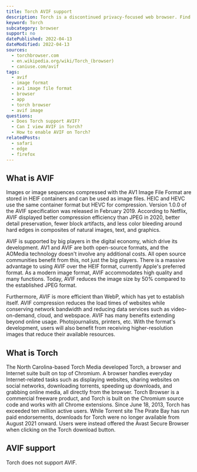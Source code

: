 ```yaml
---
title: Torch AVIF support
description: Torch is a discontinued privacy-focused web browser. Find out how to support and view AVIF images.
keyword: Torch
subcategory: browser
support: no
datePublished: 2022-04-13
dateModified: 2022-04-13
sources:
  - torchbrowser.com
  - en.wikipedia.org/wiki/Torch_(browser)
  - caniuse.com/avif
tags:
  - avif
  - image format
  - av1 image file format
  - browser
  - app
  - torch browser
  - avif image
questions:
  - Does Torch support AVIF?
  - Can I view AVIF in Torch?
  - How to enable AVIF on Torch?
relatedPosts:
  - safari
  - edge
  - firefox
---
```


## What is AVIF

Images or image sequences compressed with the AV1 Image File Format are stored in HEIF containers and can be used as image files. HEIC and HEVC use the same container format but HEVC for compression. Version 1.0.0 of the AVIF specification was released in February 2019. According to Netflix, AVIF displayed better compression efficiency than JPEG in 2020, better detail preservation, fewer block artifacts, and less color bleeding around hard edges in composites of natural images, text, and graphics.

AVIF is supported by big players in the digital economy, which drive its development. AV1 and AVIF are both open-source formats, and the AOMedia technology doesn't involve any additional costs. All open source communities benefit from this, not just the big players. There is a massive advantage to using AVIF over the HEIF format, currently Apple's preferred format. As a modern image format, AVIF accommodates high quality and many functions. Today, AVIF reduces the image size by 50% compared to the established JPEG format.

Furthermore, AVIF is more efficient than WebP, which has yet to establish itself. AVIF compression reduces the load times of websites while conserving network bandwidth and reducing data services such as video-on-demand, cloud, and webspace. AVIF has many benefits extending beyond online usage. Photojournalists, printers, etc. With the format's development, users will also benefit from receiving higher-resolution images that reduce their available resources.

## What is Torch

The North Carolina-based Torch Media developed Torch, a browser and Internet suite built on top of Chromium. A browser handles everyday Internet-related tasks such as displaying websites, sharing websites on social networks, downloading torrents, speeding up downloads, and grabbing online media, all directly from the browser. Torch Browser is a commercial freeware product, and Torch is built on the Chromium source code and works with all Chrome extensions. Since June 18, 2013, Torch has exceeded ten million active users. While Torrent site The Pirate Bay has run paid endorsements, downloads for Torch were no longer available from August 2021 onward. Users were instead offered the Avast Secure Browser when clicking on the Torch download button.

## AVIF support

Torch does not support AVIF.
